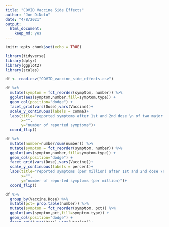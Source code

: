 ---
title: "COVID Vaccine Side Effects"
author: "Joe DiNoto"
date: "4/8/2021"
output: 
  html_document: 
    keep_md: yes
---

```{r setup, include=FALSE}
knitr::opts_chunk$set(echo = TRUE)
```

```{r message=FALSE,warning=FALSE,error=FALSE}
library(tidyverse)
library(dplyr)
library(ggplot2)
library(scales)
```

```{r}
df <- read.csv("COVID_vaccine_side_effects.csv")
```

```{r}
df %>%  
  mutate(symptom = fct_reorder(symptom, number)) %>%
  ggplot(aes(symptom,number,fill=symptom.type)) +
  geom_col(position="dodge") +
  facet_grid(vars(Dose),vars(Vaccine))+
  scale_y_continuous(labels = comma)+
  labs(title="reported symptoms after 1st and 2nd dose \n of two major COVID vaccines",
       x="",
       y="number of reported symptoms")+
  coord_flip() 
```
```{r}
df %>%  
  mutate(number=number/sum(number)) %>%
  mutate(symptom = fct_reorder(symptom, number)) %>%
  ggplot(aes(symptom,number,fill=symptom.type)) +
  geom_col(position="dodge") +
  facet_grid(vars(Dose),vars(Vaccine))+
  scale_y_continuous(labels = percent)+
  labs(title="reported symptoms (per million) after 1st and 2nd dose \n of two major COVID vaccines",
       x="",
       y="number of reported symptoms (per million)")+
  coord_flip() 
```
```{r}
df %>%  
  group_by(Vaccine,Dose) %>%
  mutate(pct= prop.table(number)) %>%
  mutate(symptom = fct_reorder(symptom, pct)) %>%
  ggplot(aes(symptom,pct,fill=symptom.type)) +
  geom_col(position="dodge") +
  facet_grid(vars(Dose),vars(Vaccine))+
  scale_y_continuous(labels = percent)+
  labs(title="% reported symptoms after 1st and 2nd dose \n of two major COVID vaccines",
       x="",
       y="number of reported symptoms (per million)")+
  coord_flip() 
```
